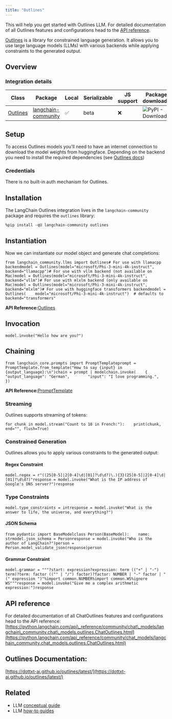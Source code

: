 ```yaml
---
title: "Outlines"
---
```


This will help you get started with Outlines LLM. For detailed documentation of all Outlines features and configurations head to the [API reference](https://python.langchain.com/api_reference/community/llms/langchain_community.llms.outlines.Outlines.html).

[Outlines](https://github.com/outlines-dev/outlines) is a library for constrained language generation. It allows you to use large language models (LLMs) with various backends while applying constraints to the generated output.

## Overview

### Integration details

| Class                                                                                                                 | Package                                                                                | Local | Serializable | JS support | Package downloads                                                                        | Package latest                                                                        |
| --------------------------------------------------------------------------------------------------------------------- | -------------------------------------------------------------------------------------- | ----- | ------------ | ---------- | ---------------------------------------------------------------------------------------- | ------------------------------------------------------------------------------------- |
| [Outlines](https://python.langchain.com/api_reference/community/llms/langchain_community.llms.outlines.Outlines.html) | [langchain-community](https://python.langchain.com/api_reference/community/index.html) | ✅     | beta         | ❌          | ![PyPI - Downloads](/images/oss/integrations/llms/outlines/pypi/dm/langchain-community) | ![PyPI - Version](/images/oss/integrations/llms/outlines/pypi/v/langchain-community) |

## Setup

To access Outlines models you'll need to have an internet connection to download the model weights from huggingface. Depending on the backend you need to install the required dependencies (see [Outlines docs](https://dottxt-ai.github.io/outlines/latest/installation/))

### Credentials

There is no built-in auth mechanism for Outlines.

## Installation

The LangChain Outlines integration lives in the `langchain-community` package and requires the `outlines` library:

```
%pip install -qU langchain-community outlines
```

## Instantiation

Now we can instantiate our model object and generate chat completions:

```
from langchain_community.llms import Outlines# For use with llamacpp backendmodel = Outlines(model="microsoft/Phi-3-mini-4k-instruct", backend="llamacpp")# For use with vllm backend (not available on Mac)model = Outlines(model="microsoft/Phi-3-mini-4k-instruct", backend="vllm")# For use with mlxlm backend (only available on Mac)model = Outlines(model="microsoft/Phi-3-mini-4k-instruct", backend="mlxlm")# For use with huggingface transformers backendmodel = Outlines(    model="microsoft/Phi-3-mini-4k-instruct")  # defaults to backend="transformers"
```

**API Reference:**[Outlines](https://python.langchain.com/api_reference/community/llms/langchain_community.llms.outlines.Outlines.html)

## Invocation

```
model.invoke("Hello how are you?")
```

## Chaining

```
from langchain_core.prompts import PromptTemplateprompt = PromptTemplate.from_template("How to say {input} in {output_language}:\n")chain = prompt | modelchain.invoke(    {        "output_language": "German",        "input": "I love programming.",    })
```

**API Reference:**[PromptTemplate](https://python.langchain.com/api_reference/core/prompts/langchain_core.prompts.prompt.PromptTemplate.html)

### Streaming

Outlines supports streaming of tokens:

```
for chunk in model.stream("Count to 10 in French:"):    print(chunk, end="", flush=True)
```

### Constrained Generation

Outlines allows you to apply various constraints to the generated output:

#### Regex Constraint

```
model.regex = r"((25[0-5]|2[0-4]\d|[01]?\d\d?)\.){3}(25[0-5]|2[0-4]\d|[01]?\d\d?)"response = model.invoke("What is the IP address of Google's DNS server?")response
```

### Type Constraints

```
model.type_constraints = intresponse = model.invoke("What is the answer to life, the universe, and everything?")
```

#### JSON Schema

```
from pydantic import BaseModelclass Person(BaseModel):    name: strmodel.json_schema = Personresponse = model.invoke("Who is the author of LangChain?")person = Person.model_validate_json(response)person
```

#### Grammar Constraint

```
model.grammar = """?start: expression?expression: term (("+" | "-") term)?term: factor (("" | "/") factor)?factor: NUMBER | "-" factor | "(" expression ")"%import common.NUMBER%import common.WS%ignore WS"""response = model.invoke("Give me a complex arithmetic expression:")response
```

## API reference

For detailed documentation of all ChatOutlines features and configurations head to the API reference: [https://python.langchain.com/api\_reference/community/chat\_models/langchain\_community.chat\_models.outlines.ChatOutlines.html](https://python.langchain.com/api_reference/community/chat_models/langchain_community.chat_models.outlines.ChatOutlines.html)

## Outlines Documentation:

[https://dottxt-ai.github.io/outlines/latest/](https://dottxt-ai.github.io/outlines/latest/)

## Related

* LLM [conceptual guide](/oss/concepts/text_llms)
* LLM [how-to guides](/oss/how_to/#llms)
